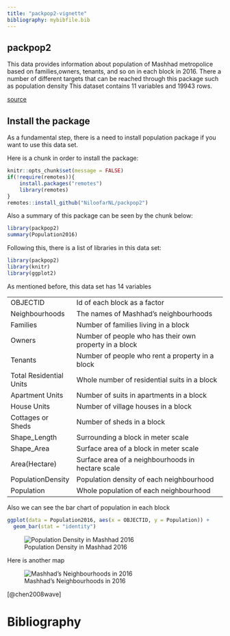 ```yaml
---
title: "packpop2-vignette"
bibliography: mybibfile.bib
---
```


## packpop2

This data provides information about population of Mashhad metropolice based on families,owners, tenants, and so on in each block in 2016. There a number of different targets that can be reached through this package such as population density This dataset contains 11 variables and 19943 rows.

[source](https://amar.org.ir/)

## Install the package

As a fundamental step, there is a need to install population package if you want to use this data set.

Here is a chunk in order to install the package:

```r
knitr::opts_chunk$set(message = FALSE)
if(!require(remotes)){
    install.packages("remotes")
    library(remotes)
}
remotes::install_github("NiloofarNL/packpop2")
```

Also a summary of this package can be seen by the chunk below:

```r
library(packpop2)
summary(Population2016)

```

Following this, there is a list of libraries in this data set:

```r
library(packpop2)
library(knitr)
library(ggplot2)

```

As mentioned before, this data set has 14 variables

|                         |                                                        |
|-------------------------|--------------------------------------------------------|
| OBJECTID                | Id of each block as a factor                           |
| Neighbourhoods          | The names of Mashhad's neighbourhoods                  |
| Families                | Number of families living in a block                   |
| Owners                  | Number of people who has their own property in a block |
| Tenants                 | Number of people who rent a property in a block        |
| Total Residential Units | Whole number of residential suits in a block           |
| Apartment Units         | Number of suits in apartments in a block               |
| House Units             | Number of village houses in a block                    |
| Cottages or Sheds       | Number of sheds in a block                             |
| Shape_Length            | Surrounding a block in meter scale                     |
| Shape_Area              | Surface area of a block in meter scale                 |
| Area(Hectare)           | Surface area of a neighbourhoods in hectare scale      |
| PopulationDensity       | Population density of each neighbourhood               |
| Population              | Whole population of each neighbourhood                 |

Also we can see the bar chart of population in each block

```r
ggplot(data = Population2016, aes(x = OBJECTID, y = Population)) + 
  geom_bar(stat = "identity")
```

![Population Density in Mashhad 2016](MashhadDensity.png)

Here is another map


![Mashhad's Neighbourhoods in 2016](MashhadNeighbours.png)

[@chen2008wave]

```{=tex}
\begin{equation}
\label{eq:1}
\rho(r) = \rho_0 exp (-br) = \rho_0 exp (-\frac{r}{r_0})
\end{equation}
```
# Bibliography
